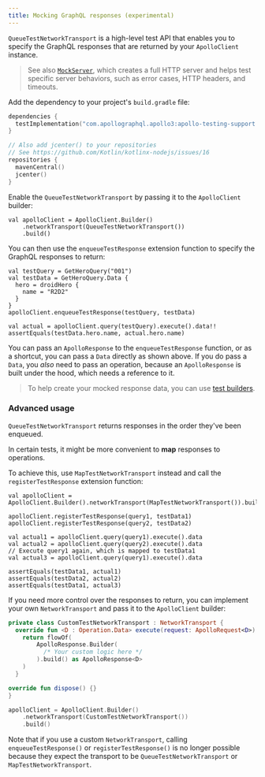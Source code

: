 ```yaml
---
title: Mocking GraphQL responses (experimental)
---
```


`QueueTestNetworkTransport` is a high-level test API that enables you to specify the GraphQL responses that are returned by your `ApolloClient` instance.

> See also [`MockServer`](./mocking-http-responses), which creates a full HTTP server and helps test specific server behaviors, such as error cases, HTTP headers, and timeouts.

Add the dependency to your project's `build.gradle` file:

```kotlin title="build.gradle[.kts]"
dependencies {
  testImplementation("com.apollographql.apollo3:apollo-testing-support:4.0.13")
}

// Also add jcenter() to your repositories
// See https://github.com/Kotlin/kotlinx-nodejs/issues/16
repositories {
  mavenCentral()
  jcenter()
}
```

Enable the `QueueTestNetworkTransport` by passing it to the `ApolloClient` builder:

```kotlin{2}
val apolloClient = ApolloClient.Builder()
    .networkTransport(QueueTestNetworkTransport())
    .build()
```

You can then use the `enqueueTestResponse` extension function to specify the GraphQL responses to return:

```kotlin{7}
val testQuery = GetHeroQuery("001")
val testData = GetHeroQuery.Data {
  hero = droidHero {
    name = "R2D2"
  }
}
apolloClient.enqueueTestResponse(testQuery, testData)

val actual = apolloClient.query(testQuery).execute().data!!
assertEquals(testData.hero.name, actual.hero.name)
```

You can pass an `ApolloResponse` to the `enqueueTestResponse` function, or as a shortcut, you can pass a `Data` directly as shown above. If you do pass a `Data`, you _also_ need to pass an operation, because an `ApolloResponse` is built under the hood, which needs a reference to it.

> To help create your mocked response data, you can use [test builders](./test-builders/).

### Advanced usage

`QueueTestNetworkTransport` returns responses in the order they've been enqueued.

In certain tests, it might be more convenient to **map** responses to operations.

To achieve this, use `MapTestNetworkTransport` instead and call the `registerTestResponse` extension function:

```kotlin{1,3-4}
val apolloClient = ApolloClient.Builder().networkTransport(MapTestNetworkTransport()).build()

apolloClient.registerTestResponse(query1, testData1)
apolloClient.registerTestResponse(query2, testData2)

val actual1 = apolloClient.query(query1).execute().data
val actual2 = apolloClient.query(query2).execute().data
// Execute query1 again, which is mapped to testData1
val actual3 = apolloClient.query(query1).execute().data

assertEquals(testData1, actual1)
assertEquals(testData2, actual2)
assertEquals(testData1, actual3)
```

If you need more control over the responses to return, you can implement your own `NetworkTransport` and pass it to the `ApolloClient` builder:

```kotlin
private class CustomTestNetworkTransport : NetworkTransport {
  override fun <D : Operation.Data> execute(request: ApolloRequest<D>): Flow<ApolloResponse<D>> {
    return flowOf(
        ApolloResponse.Builder(
          /* Your custom logic here */
        ).build() as ApolloResponse<D>
    )
  }

override fun dispose() {}
}

apolloClient = ApolloClient.Builder()
    .networkTransport(CustomTestNetworkTransport())
    .build()
```

Note that if you use a custom `NetworkTransport`, calling `enqueueTestResponse()` or `registerTestResponse()` is no longer possible because they expect the transport to be `QueueTestNetworkTransport` or `MapTestNetworkTransport`.
